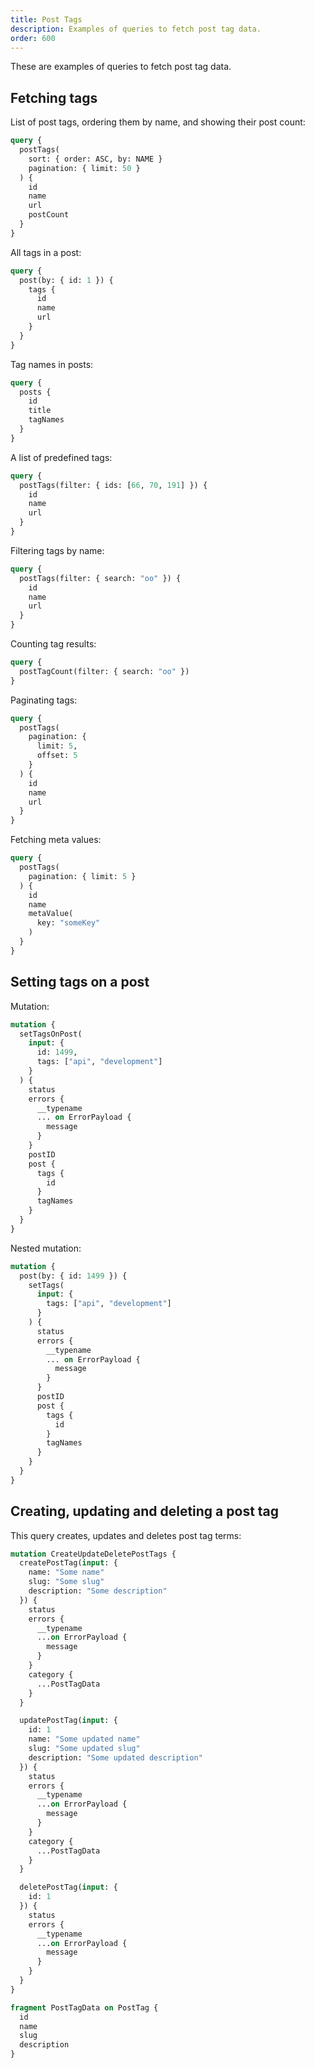 ```yaml
---
title: Post Tags
description: Examples of queries to fetch post tag data.
order: 600
---
```


These are examples of queries to fetch post tag data.

## Fetching tags

List of post tags, ordering them by name, and showing their post count:

```graphql
query {
  postTags(
    sort: { order: ASC, by: NAME }
    pagination: { limit: 50 }
  ) {
    id
    name
    url
    postCount
  }
}
```

All tags in a post:

```graphql
query {
  post(by: { id: 1 }) {
    tags {
      id
      name
      url
    }
  }
}
```

Tag names in posts:

```graphql
query {
  posts {
    id
    title
    tagNames
  }
}
```

A list of predefined tags:

```graphql
query {
  postTags(filter: { ids: [66, 70, 191] }) {
    id
    name
    url
  }
}
```

Filtering tags by name:

```graphql
query {
  postTags(filter: { search: "oo" }) {
    id
    name
    url
  }
}
```

Counting tag results:

```graphql
query {
  postTagCount(filter: { search: "oo" })
}
```

Paginating tags:

```graphql
query {
  postTags(
    pagination: {
      limit: 5,
      offset: 5
    }
  ) {
    id
    name
    url
  }
}
```

Fetching meta values:

```graphql
query {
  postTags(
    pagination: { limit: 5 }
  ) {
    id
    name
    metaValue(
      key: "someKey"
    )
  }
}
```

## Setting tags on a post

Mutation:

```graphql
mutation {
  setTagsOnPost(
    input: {
      id: 1499, 
      tags: ["api", "development"]
    }
  ) {
    status
    errors {
      __typename
      ... on ErrorPayload {
        message
      }
    }
    postID
    post {
      tags {
        id
      }
      tagNames
    }
  }
}
```

Nested mutation:

```graphql
mutation {
  post(by: { id: 1499 }) {
    setTags(
      input: {
        tags: ["api", "development"]
      }
    ) {
      status
      errors {
        __typename
        ... on ErrorPayload {
          message
        }
      }
      postID
      post {
        tags {
          id
        }
        tagNames
      }
    }
  }
}
```

## Creating, updating and deleting a post tag

This query creates, updates and deletes post tag terms:

```graphql
mutation CreateUpdateDeletePostTags {
  createPostTag(input: {
    name: "Some name"
    slug: "Some slug"
    description: "Some description"
  }) {
    status
    errors {
      __typename
      ...on ErrorPayload {
        message
      }
    }
    category {
      ...PostTagData
    }
  }

  updatePostTag(input: {
    id: 1
    name: "Some updated name"
    slug: "Some updated slug"
    description: "Some updated description"
  }) {
    status
    errors {
      __typename
      ...on ErrorPayload {
        message
      }
    }
    category {
      ...PostTagData
    }
  }

  deletePostTag(input: {
    id: 1
  }) {
    status
    errors {
      __typename
      ...on ErrorPayload {
        message
      }
    }
  }
}

fragment PostTagData on PostTag {
  id
  name
  slug
  description
}
```

